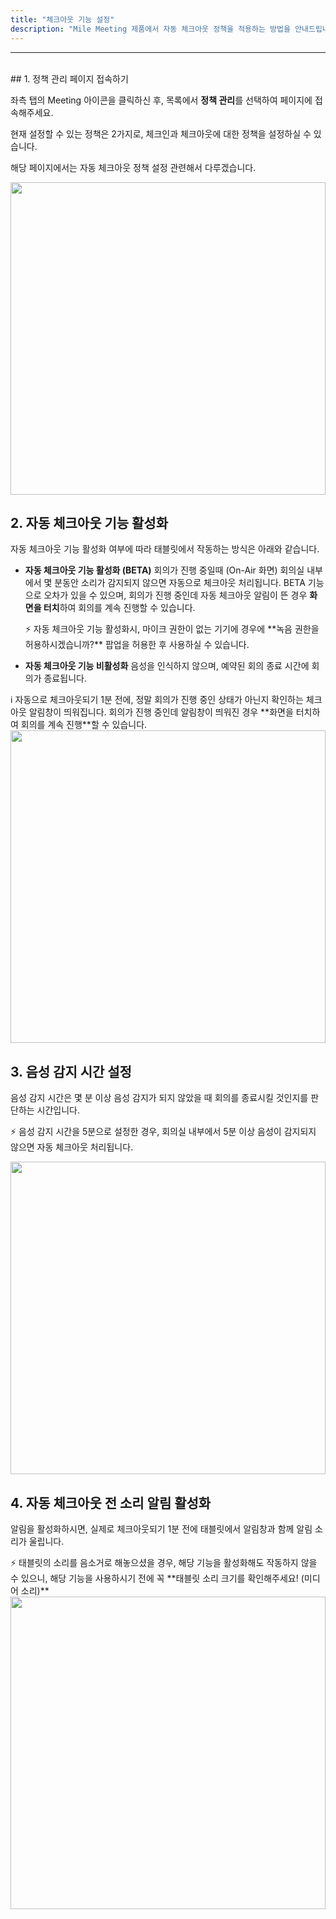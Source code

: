 ```yaml
---
title: "체크아웃 기능 설정"
description: "Mile Meeting 제품에서 자동 체크아웃 정책을 적용하는 방법을 안내드립니다."
---
```


---

<br />
## 1. 정책 관리 페이지 접속하기

좌측 탭의 Meeting 아이콘을 클릭하신 후, 목록에서 **정책 관리**를 선택하여 페이지에 접속해주세요.

현재 설정할 수 있는 정책은 2가지로, 체크인과 체크아웃에 대한 정책을 설정하실 수 있습니다.

해당 페이지에서는 자동 체크아웃 정책 설정 관련해서 다루겠습니다.

<Frame>
    <img src="/images/essentials/meeting/check-out-setting/img1.png" width="100%" height="500" />
</Frame>

<br />

## 2. 자동 체크아웃 기능 활성화

자동 체크아웃 기능 활성화 여부에 따라 태블릿에서 작동하는 방식은 아래와 같습니다.

-   **자동 체크아웃 기능 활성화 (BETA)**
    회의가 진행 중일때 (On-Air 화면) 회의실 내부에서 몇 분동안 소리가 감지되지 않으면 자동으로 체크아웃 처리됩니다. BETA 기능으로 오차가 있을 수 있으며, 회의가 진행 중인데 자동 체크아웃 알림이 뜬 경우 **화면을 터치**하여 회의를 계속 진행할 수 있습니다.

    <Info>
        ⚡ 자동 체크아웃 기능 활성화시, 마이크 권한이 없는 기기에 경우에 **녹음 권한을 허용하시겠습니까?** 팝업을 허용한 후 사용하실 수
        있습니다.
    </Info>

-   **자동 체크아웃 기능 비활성화**
    음성을 인식하지 않으며, 예약된 회의 종료 시간에 회의가 종료됩니다.

<Info>
    ℹ️ 자동으로 체크아웃되기 1분 전에, 정말 회의가 진행 중인 상태가 아닌지 확인하는 체크아웃 알림창이 띄워집니다. 회의가 진행 중인데
    알림창이 띄워진 경우 **화면을 터치하여 회의를 계속 진행**할 수 있습니다.
</Info>

<Frame>
    <img src="/images/essentials/meeting/check-out-setting/img2.png" width="100%" height="500" />
</Frame>

<br />

## 3. 음성 감지 시간 설정

음성 감지 시간은 몇 분 이상 음성 감지가 되지 않았을 때 회의를 종료시킬 것인지를 판단하는 시간입니다.

<Info>⚡ 음성 감지 시간을 5분으로 설정한 경우, 회의실 내부에서 5분 이상 음성이 감지되지 않으면 자동 체크아웃 처리됩니다.</Info>

<Frame>
    <img src="/images/essentials/meeting/check-out-setting/img3.png" width="100%" height="500" />
</Frame>

<br />

## 4. 자동 체크아웃 전 소리 알림 활성화

알림을 활성화하시면, 실제로 체크아웃되기 1분 전에 태블릿에서 알림창과 함께 알림 소리가 울립니다.

<Info>
    ⚡ 태블릿의 소리를 음소거로 해놓으셨을 경우, 해당 기능을 활성화해도 작동하지 않을 수 있으니, 해당 기능을 사용하시기 전에 꼭 **태블릿
    소리 크기를 확인해주세요! (미디어 소리)**
</Info>

<Frame>
    <img src="/images/essentials/meeting/check-out-setting/img4.png" width="100%" height="500" />
</Frame>

<br />
